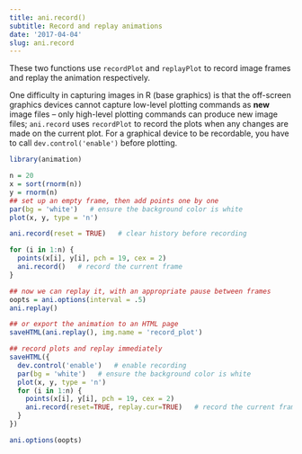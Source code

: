 ```yaml
---
title: ani.record()
subtitle: Record and replay animations
date: '2017-04-04'
slug: ani.record
---
```


These two functions use `recordPlot` and `replayPlot`
to record image frames and replay the animation respectively.

One difficulty in capturing images in R (base graphics) is that the
off-screen graphics devices cannot capture low-level plotting commands as
**new** image files -- only high-level plotting commands can produce new
image files; `ani.record` uses `recordPlot` to record
the plots when any changes are made on the current plot. For a graphical
device to be recordable, you have to call `dev.control('enable')` before
plotting.
 
```r
library(animation)

n = 20
x = sort(rnorm(n))
y = rnorm(n)
## set up an empty frame, then add points one by one
par(bg = 'white')   # ensure the background color is white
plot(x, y, type = 'n')

ani.record(reset = TRUE)   # clear history before recording

for (i in 1:n) {
  points(x[i], y[i], pch = 19, cex = 2)
  ani.record()   # record the current frame
}

## now we can replay it, with an appropriate pause between frames
oopts = ani.options(interval = .5)
ani.replay()

## or export the animation to an HTML page
saveHTML(ani.replay(), img.name = 'record_plot')

## record plots and replay immediately
saveHTML({
  dev.control('enable')   # enable recording
  par(bg = 'white')   # ensure the background color is white
  plot(x, y, type = 'n')
  for (i in 1:n) {
    points(x[i], y[i], pch = 19, cex = 2)
    ani.record(reset=TRUE, replay.cur=TRUE)   # record the current frame
  }
})

ani.options(oopts)
```
